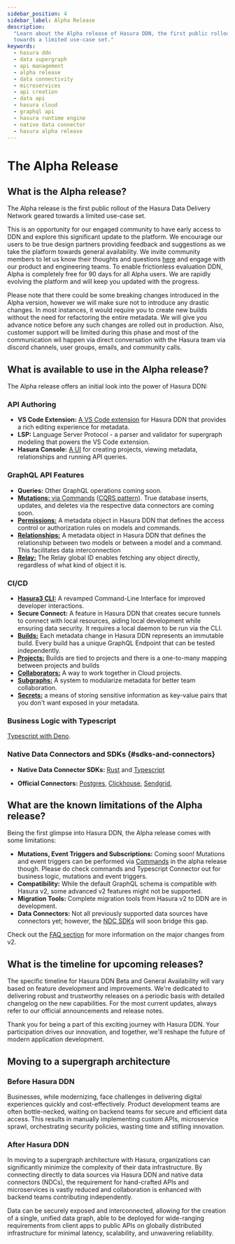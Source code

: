 ```yaml
---
sidebar_position: 4
sidebar_label: Alpha Release
description:
  "Learn about the Alpha release of Hasura DDN, the first public rollout of the Hasura Data Delivery Network geared
  towards a limited use-case set."
keywords:
  - hasura ddn
  - data supergraph
  - api management
  - alpha release
  - data connectivity
  - microservices
  - api creation
  - data api
  - hasura cloud
  - graphql api
  - hasura runtime engine
  - native data connector
  - hasura alpha release
---
```



# The Alpha Release

## What is the Alpha release?

The Alpha release is the first public rollout of the Hasura Data Delivery Network geared towards a limited use-case set.

This is an opportunity for our engaged community to have early access to DDN and explore this significant update to the
platform. We encourage our users to be true design partners providing feedback and suggestions as we take the platform
towards general availability. We invite community members to let us know their thoughts and questions
[here](https://discord.com/channels/407792526867693568/1164275846538874900) and engage with our product and engineering
teams. To enable frictionless evaluation DDN, Alpha is completely free for 90 days for all Alpha users. We are rapidly
evolving the platform and will keep you updated with the progress.

Please note that there could be some breaking changes introduced in the Alpha version, however we will make sure not to
introduce any drastic changes. In most instances, it would require you to create new builds without the need for
refactoring the entire metadata. We will give you advance notice before any such changes are rolled out in production.
Also, customer support will be limited during this phase and most of the communication wil happen via direct
conversation with the Hasura team via discord channels, user groups, emails, and community calls.

## What is available to use in the Alpha release?

The Alpha release offers an initial look into the power of Hasura DDN:

### API Authoring

- **VS Code Extension:** [A VS Code extension](https://marketplace.visualstudio.com/items?itemName=HasuraHQ.hasura) for
  Hasura DDN that provides a rich editing experience for metadata.
- **LSP:** Language Server Protocol - a parser and validator for supergraph modeling that powers the VS Code extension.
- **Hasura Console:** [A UI](https://console.hasura.io) for creating projects, viewing metadata, relationships and
  running API queries.

### GraphQL API Features

- **Queries:** Other GraphQL operations coming soon.
- [**Mutations:** via Commands](/supergraph-modeling/commands.mdx)
  ([CQRS pattern](https://learn.microsoft.com/en-us/azure/architecture/patterns/cqrs)). True database inserts, updates,
  and deletes via the respective data connectors are coming soon.
- [**Permissions:**](/auth/authorization/index.mdx) A metadata object in Hasura DDN that defines the access control or
  authorization rules on models and commands.
- [**Relationships:**](/supergraph-modeling/relationships.mdx) A metadata object in Hasura DDN that defines the
  relationship between two models or between a model and a command. This facilitates data interconnection
- [**Relay:**](/supergraph-modeling/global-id.mdx) The Relay global ID enables fetching any object directly, regardless
  of what kind of object it is.

### CI/CD

- [**Hasura3 CLI:**](/cli/overview.mdx) A revamped Command-Line Interface for improved developer interactions.
- **Secure Connect:** A feature in Hasura DDN that creates secure tunnels to connect with local resources, aiding local
  development while ensuring data security. It requires a local daemon to be run via the CLI.
- [**Builds:**](/ci-cd/builds.mdx) Each metadata change in Hasura DDN represents an immutable build. Every build has a
  unique GraphQL Endpoint that can be tested independently.
- [**Projects:**](/ci-cd/projects.mdx) Builds are tied to projects and there is a one-to-many mapping between projects
  and builds
- [**Collaborators:**](/ci-cd/collaborators.mdx) A way to work together in Cloud projects.
- [**Subgraphs:**](/ci-cd/subgraphs.mdx) A system to modularize metadata for better team collaboration.
- [**Secrets:**](/ci-cd/secrets.mdx) a means of storing sensitive information as key-value pairs that you don't want
  exposed in your metadata.

### Business Logic with Typescript

[Typescript with Deno](https://github.com/hasura/ndc-typescript-deno).

### Native Data Connectors and SDKs {#sdks-and-connectors}

- **Native Data Connector SDKs:** [Rust](https://github.com/hasura/ndc-hub#rust-sdk) and
  [Typescript](https://github.com/hasura/ndc-sdk-typescript)

- **Official Connectors:** [Postgres](https://github.com/hasura/ndc-postgres),
  [Clickhouse](https://github.com/hasura/ndc-clickhouse), [Sendgrid](https://github.com/hasura/ndc-sendgrid),

[//]: # "## WIP: How to provide your feedback on Alpha?"
[//]: #
[//]: # "Your feedback is invaluable. To provide feedback:"
[//]: #
[//]: # "- You can click the feedback form at the bottom of the relevant docs page"
[//]: # "- Issues and discussions in Github (feedback) repo?"

## What are the known limitations of the Alpha release?

Being the first glimpse into Hasura DDN, the Alpha release comes with some limitations:

- **Mutations, Event Triggers and Subscriptions:** Coming soon! Mutations and event triggers can be performed via
  [Commands](/supergraph-modeling/commands.mdx) in the alpha release though. Please do check commands and Typescript
  Connector out for business logic, mutations and event triggers.
- **Compatibility:** While the default GraphQL schema is compatible with Hasura v2, some advanced v2 features might not
  be supported.
- **Migration Tools:** Complete migration tools from Hasura v2 to DDN are in development.
- **Data Connectors:** Not all previously supported data sources have connectors yet; however, the
  [NDC SDKs](#sdks-and-connectors) will soon bridge this gap.

Check out the [FAQ section](/faq.mdx) for more information on the major changes from v2.

## What is the timeline for upcoming releases?

The specific timeline for Hasura DDN Beta and General Availability will vary based on feature development and
improvements. We're dedicated to delivering robust and trustworthy releases on a periodic basis with detailed changelog
on the new capabilities. For the most current updates, always refer to our official announcements and release notes.

Thank you for being a part of this exciting journey with Hasura DDN. Your participation drives our innovation, and
together, we'll reshape the future of modern application development.

## Moving to a supergraph architecture

<Tabs>
<TabItem value="before" label="Before Hasura DDN">

### Before Hasura DDN

Businesses, while modernizing, face challenges in delivering digital experiences quickly and cost-effectively. Product
development teams are often bottle-necked, waiting on backend teams for secure and efficient data access. This results
in manually implementing custom APIs, microservice sprawl, orchestrating security policies, wasting time and stifling
innovation.
<div style={{textAlign: 'center'}}>
<Thumbnail src='/img/basics/hasura-ddn-basics-before-diagram.png' alt='Hasura DDN basics before diagram' width='600px' className="no-shadow"/>
</div>
</TabItem>
<TabItem value="after" label="After Hasura DDN">

### After Hasura DDN

In moving to a supergraph architecture with Hasura, organizations can significantly minimize the complexity of their
data infrastructure. By connecting directly to data sources via Hasura DDN and native data connectors (NDCs), the
requirement for hand-crafted APIs and microservices is vastly reduced and collaboration is enhanced with backend teams
contributing independently.

Data can be securely exposed and interconnected, allowing for the creation of a single, unified data graph, able to be
deployed for wide-ranging requirements from client apps to public APIs on globally distributed infrastructure for
minimal latency, scalability, and unwavering reliability.

<div style={{textAlign: 'center'}}>
<Thumbnail src='/img/basics/hasura-ddn-basics-after-diagram.png' alt='Hasura DDN basics after diagram' width='600px' className="no-shadow"/>
</div>
</TabItem>
</Tabs>

